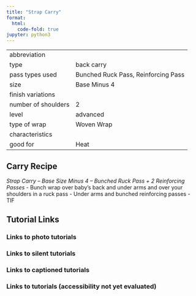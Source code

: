 ```yaml
---
title: "Strap Carry"
format:
  html:
    code-fold: true
jupyter: python3
---
```


| | 
|---|---
|abbreviation	|
|type	|back carry
|pass types used	|Bunched Ruck Pass, Reinforcing Pass
|size	|Base Minus 4
|finish variations|	
|number of shoulders	|2
|level	|advanced
|type of wrap	|Woven Wrap
|characteristics	|
|good for	|Heat

## Carry Recipe
_Strap Carry – Base Size Minus 4 – Bunched Ruck Pass + 2 Reinforcing Passes_
- Bunch wrap over baby’s back and under arms and over your shoulders in a ruck pass
- Under arms and bunched reinforcing passes
- TIF

## Tutorial Links
### Links to photo tutorials
### Links to silent tutorials
### Links to captioned tutorials
### Links to tutorials (accessibility not yet evaluated)
